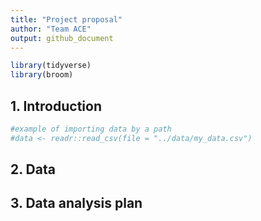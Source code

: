 ```yaml
---
title: "Project proposal"
author: "Team ACE"
output: github_document
---
```


```r
library(tidyverse)
library(broom)
```

## 1. Introduction

```r
#example of importing data by a path
#data <- readr::read_csv(file = "../data/my_data.csv")
```


## 2. Data



## 3. Data analysis plan




